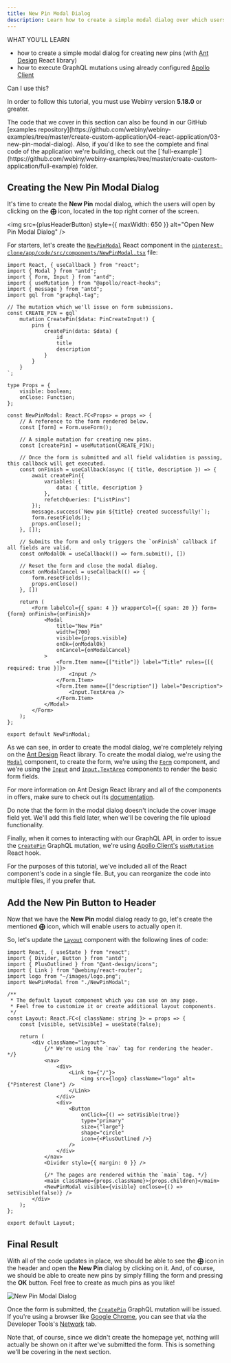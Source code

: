```yaml
---
title: New Pin Modal Dialog
description: Learn how to create a simple modal dialog over which users can create new pins.
---
```



<Alert type="success">

WHAT YOU’LL LEARN

- how to create a simple modal dialog for creating new pins (with [Ant Design](https://ant.design/docs/react/introduce) React library)
- how to execute GraphQL mutations using already configured [Apollo Client](https://www.apollographql.com/docs/react/v2)

</Alert>

<Alert type="info">
Can I use this?

In order to follow this tutorial, you must use Webiny version **5.18.0** or greater.

</Alert>

<Alert type="info">
The code that we cover in this section can also be found in our GitHub [examples repository](https://github.com/webiny/webiny-examples/tree/master/create-custom-application/04-react-application/03-new-pin-modal-dialog). Also, if you'd like to see the complete and final code of the application we're building, check out the [`full-example`](https://github.com/webiny/webiny-examples/tree/master/create-custom-application/full-example) folder.

</Alert>

## Creating the New Pin Modal Dialog

It's time to create the **New Pin** modal dialog, which the users will open by clicking on the **&#10753;** icon, located in the top right corner of the screen.

<img src={plusHeaderButton} style={{ maxWidth: 650 }} alt="Open New Pin Modal Dialog" />

For starters, let's create the [`NewPinModal`](https://github.com/webiny/webiny-examples/blob/master/create-custom-application/04-react-application/03-new-pin-modal-dialog/pinterest-clone/app/code/src/components/NewPinModal.tsx#L26) React component in the [`pinterest-clone/app/code/src/components/NewPinModal.tsx`](https://github.com/webiny/webiny-examples/blob/master/create-custom-application/04-react-application/03-new-pin-modal-dialog/pinterest-clone/app/code/src/components/NewPinModal.tsx) file:

```tsx pinterest-clone/app/code/src/components/NewPinModal.tsx
import React, { useCallback } from "react";
import { Modal } from "antd";
import { Form, Input } from "antd";
import { useMutation } from "@apollo/react-hooks";
import { message } from "antd";
import gql from "graphql-tag";

// The mutation which we'll issue on form submissions.
const CREATE_PIN = gql`
    mutation CreatePin($data: PinCreateInput!) {
        pins {
            createPin(data: $data) {
                id
                title
                description
            }
        }
    }
`;

type Props = {
    visible: boolean;
    onClose: Function;
};

const NewPinModal: React.FC<Props> = props => {
    // A reference to the form rendered below.
    const [form] = Form.useForm();

    // A simple mutation for creating new pins.
    const [createPin] = useMutation(CREATE_PIN);

    // Once the form is submitted and all field validation is passing, this callback will get executed.
    const onFinish = useCallback(async ({ title, description }) => {
        await createPin({
            variables: {
                data: { title, description }
            },
            refetchQueries: ["ListPins"]
        });
        message.success(`New pin ${title} created successfully!`);
        form.resetFields();
        props.onClose();
    }, []);

    // Submits the form and only triggers the `onFinish` callback if all fields are valid.
    const onModalOk = useCallback(() => form.submit(), [])

    // Reset the form and close the modal dialog.
    const onModalCancel = useCallback(() => {
        form.resetFields();
        props.onClose()
    }, [])

    return (
        <Form labelCol={{ span: 4 }} wrapperCol={{ span: 20 }} form={form} onFinish={onFinish}>
            <Modal
                title="New Pin"
                width={700}
                visible={props.visible}
                onOk={onModalOk}
                onCancel={onModalCancel}
            >
                <Form.Item name={["title"]} label="Title" rules={[{ required: true }]}>
                    <Input />
                </Form.Item>
                <Form.Item name={["description"]} label="Description">
                    <Input.TextArea />
                </Form.Item>
            </Modal>
        </Form>
    );
};

export default NewPinModal;

```

As we can see, in order to create the modal dialog, we're completely relying on the [Ant Design](https://ant.design/docs/react/introduce) React library. To create the modal dialog, we're using the [`Modal`](https://ant.design/components/modal/) component, to create the form, we're using the [`Form`](https://ant.design/components/form/) component, and we're using the [`Input`](https://ant.design/components/input/) and [`Input.TextArea`](https://ant.design/components/input/#components-input-demo-textarea) components to render the basic form fields.

<Alert type="info">

For more information on Ant Design React library and all of the components in offers, make sure to check out its [documentation](https://ant.design/docs/react/introduce).

</Alert>

Do note that the form in the modal dialog doesn't include the cover image field yet. We'll add this field later, when we'll be covering the file upload functionality.

Finally, when it comes to interacting with our GraphQL API, in order to issue the [`CreatePin`](https://github.com/webiny/webiny-examples/blob/master/create-custom-application/04-react-application/03-new-pin-modal-dialog/pinterest-clone/app/code/src/components/NewPinModal.tsx#L9) GraphQL mutation, we're using [Apollo Client's](https://www.apollographql.com/docs/react/v2) [`useMutation`](https://www.apollographql.com/docs/react/v2/data/mutations/#executing-a-mutation) React hook.

<Alert type="info">

For the purposes of this tutorial, we've included all of the React component's code in a single file. But, you can reorganize the code into multiple files, if you prefer that.

</Alert>

## Add the New Pin Button to Header

Now that we have the **New Pin** modal dialog ready to go, let's create the mentioned **&#10753;** icon, which will enable users to actually open it.

So, let's update the [`Layout`](https://github.com/webiny/webiny-examples/blob/master/create-custom-application/04-react-application/03-new-pin-modal-dialog/pinterest-clone/app/code/src/components/Layout.tsx#L12) component with the following lines of code:

```tsx pinterest-clone/app/code/src/components/Layout.tsx {1,2,3,6,13,24-32,38}
import React, { useState } from "react";
import { Divider, Button } from "antd";
import { PlusOutlined } from "@ant-design/icons";
import { Link } from "@webiny/react-router";
import logo from "~/images/logo.png";
import NewPinModal from "./NewPinModal";

/**
 * The default layout component which you can use on any page.
 * Feel free to customize it or create additional layout components.
 */
const Layout: React.FC<{ className: string }> = props => {
    const [visible, setVisible] = useState(false);

    return (
        <div className="layout">
            {/* We're using the `nav` tag for rendering the header. */}
            <nav>
                <div>
                    <Link to={"/"}>
                        <img src={logo} className="logo" alt={"Pinterest Clone"} />
                    </Link>
                </div>
                <div>
                    <Button
                        onClick={() => setVisible(true)}
                        type="primary"
                        size={"large"}
                        shape="circle"
                        icon={<PlusOutlined />}
                    />
                </div>
            </nav>
            <Divider style={{ margin: 0 }} />

            {/* The pages are rendered within the `main` tag. */}
            <main className={props.className}>{props.children}</main>
            <NewPinModal visible={visible} onClose={() => setVisible(false)} />
        </div>
    );
};

export default Layout;
```

## Final Result

With all of the code updates in place, we should be able to see the **&#10753;** icon in the header and open the **New Pin** dialog by clicking on it. And, of course, we should be able to create new pins by simply filling the form and pressing the **OK** button. Feel free to create as much pins as you like!

<img src={newPinModalDialog} alt="New Pin Modal Dialog" />

<Alert type="info">

Once the form is submitted, the [`CreatePin`](https://github.com/webiny/webiny-examples/blob/master/create-custom-application/04-react-application/03-new-pin-modal-dialog/pinterest-clone/app/code/src/components/NewPinModal.tsx#L9) GraphQL mutation will be issued. If you're using a browser like [Google Chrome](https://www.google.com/chrome/index.html), you can see that via the Developer Tools's [Network](https://developer.chrome.com/docs/devtools/network/) tab.

</Alert>

Note that, of course, since we didn't create the homepage yet, nothing will actually be shown on it after we've submitted the form. This is something we'll be covering in the next section.
